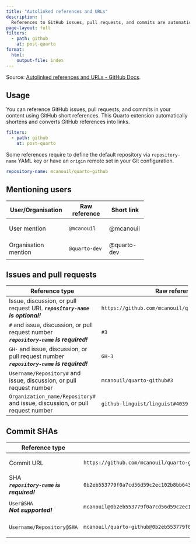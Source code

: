 ```yaml
---
title: "Autolinked references and URLs"
description: |
  References to GitHub issues, pull requests, and commits are automatically shortened and converted into links.
page-layout: full
filters:
  - path: github
    at: post-quarto
format:
  html:
    output-file: index
---
```


Source: [Autolinked references and URLs - GitHub Docs](https://docs.github.com/en/get-started/writing-on-github/working-with-advanced-formatting/autolinked-references-and-urls).

## Usage

You can reference GitHub issues, pull requests, and commits in your content using GitHub short references.
This Quarto extension automatically shortens and converts GitHub references into links.

```yml
filters:
  - path: github
    at: post-quarto
```

Some references require to define the default repository via `repository-name` YAML key or have an `origin` remote set in your Git configuration.

```yml
repository-name: mcanouil/quarto-github
```

## Mentioning users

+----------------------+----------------+-------------+
| User/Organisation    | Raw reference  | Short link  |
+======================+================+=============+
|                      | ```txt         |             |
| User mention         | @mcanouil      | @mcanouil   |
|                      | ```            |             |
+----------------------+----------------+-------------+
|                      | ```txt         |             |
| Organisation mention | @quarto-dev    | @quarto-dev |
|                      | ```            |             |
+----------------------+----------------+-------------+

## Issues and pull requests

+-------------------------------------------------------------------------------+----------------------------------------------------+----------------------------------------------------+
| Reference type                                                                | Raw reference                                      | Short link                                         |
+===============================================================================+====================================================+====================================================+
|                                                                               | ```txt                                             |                                                    |
| Issue, discussion, or pull request URL                                        | https://github.com/mcanouil/quarto-github/issues/3 | https://github.com/mcanouil/quarto-github/issues/3 |
| ***`repository-name` is optional!***                                          | ```                                                |                                                    |
+-------------------------------------------------------------------------------+----------------------------------------------------+----------------------------------------------------+
|                                                                               | ```txt                                             |                                                    |
| `#` and issue, discussion, or pull request number \                           | #3                                                 | #3                                                 |
| ***`repository-name` is required!***                                          | ```                                                |                                                    |
+-------------------------------------------------------------------------------+----------------------------------------------------+----------------------------------------------------+
|                                                                               | ```txt                                             |                                                    |
| `GH-` and issue, discussion, or pull request number \                         | GH-3                                               | GH-3                                               |
| ***`repository-name` is required!***                                          | ```                                                |                                                    |
+-------------------------------------------------------------------------------+----------------------------------------------------+----------------------------------------------------+
|                                                                               | ```txt                                             |                                                    |
| `Username/Repository#` and issue, discussion, or pull request number          | mcanouil/quarto-github#3                           | mcanouil/quarto-github#3                           |
|                                                                               | ```                                                |                                                    |
+-------------------------------------------------------------------------------+----------------------------------------------------+----------------------------------------------------+
|                                                                               | ```txt                                             |                                                    |
| `Organization_name/Repository#` and issue, discussion, or pull request number | github-linguist/linguist#4039                      | github-linguist/linguist#4039                      |
|                                                                               | ```                                                |                                                    |
+-------------------------------------------------------------------------------+----------------------------------------------------+----------------------------------------------------+

## Commit SHAs

+--------------------------------------+-------------------------------------------------------------------------------------------+-------------------------------------------------------------------------------------------+
| Reference type                       | Raw reference                                                                             | Short link                                                                                |
+======================================+===========================================================================================+===========================================================================================+
|                                      | ```txt                                                                                    |                                                                                           |
| Commit URL                           | https://github.com/mcanouil/quarto-github/commit/0b2eb553779f0a7cd56d59c2ec102b8bb643e9c3 | https://github.com/mcanouil/quarto-github/commit/0b2eb553779f0a7cd56d59c2ec102b8bb643e9c3 |
|                                      | ```                                                                                       |                                                                                           |
+--------------------------------------+-------------------------------------------------------------------------------------------+-------------------------------------------------------------------------------------------+
|                                      | ```txt                                                                                    |                                                                                           |
| SHA \                                | 0b2eb553779f0a7cd56d59c2ec102b8bb643e9c3                                                  | 0b2eb553779f0a7cd56d59c2ec102b8bb643e9c3                                                  |
| ***`repository-name` is required!*** | ```                                                                                       |                                                                                           |
+--------------------------------------+-------------------------------------------------------------------------------------------+-------------------------------------------------------------------------------------------+
|                                      | ```txt                                                                                    |                                                                                           |
| `User@SHA` \                         | mcanouil@0b2eb553779f0a7cd56d59c2ec102b8bb643e9c3                                         | ***Not supported!***                                                                      |
| ***Not supported!***                 | ```                                                                                       |                                                                                           |
+--------------------------------------+-------------------------------------------------------------------------------------------+-------------------------------------------------------------------------------------------+
|                                      | ```txt                                                                                    |                                                                                           |
| `Username/Repository@SHA`            | mcanouil/quarto-github@0b2eb553779f0a7cd56d59c2ec102b8bb643e9c3                           | mcanouil/quarto-github@0b2eb553779f0a7cd56d59c2ec102b8bb643e9c3                           |
|                                      | ```                                                                                       |                                                                                           |
+--------------------------------------+-------------------------------------------------------------------------------------------+-------------------------------------------------------------------------------------------+
